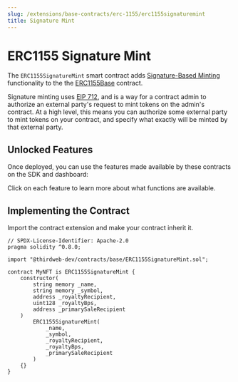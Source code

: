 ```yaml
---
slug: /extensions/base-contracts/erc-1155/erc1155signaturemint
title: Signature Mint
---
```



# ERC1155 Signature Mint

The `ERC1155SignatureMint` smart contract adds [Signature-Based Minting](/extensions/erc-1155/signature-mint)
functionality to the the [ERC1155Base](/extensions/base-contracts/erc-1155/erc1155base) contract.

<div style={{ marginBottom: 24 }}>
  <ViewContractCodeButton
    link="https://github.com/thirdweb-dev/contracts/blob/main/contracts/base/ERC1155SignatureMint.sol"
    name="ERC1155SignatureMint"
  />
</div>

Signature minting uses [EIP 712](https://eips.ethereum.org/EIPS/eip-712),
and is a way for a contract admin to authorize an external party's request to mint tokens on the admin's contract.
At a high level, this means you can authorize some external party to mint tokens
on your contract, and specify what exactly will be minted by that external party.

<div className="row" style={{ marginBottom: 24 }}>
  <div className="col col--12" style={{ marginTop: 8 }}>
    <QuickstartCard
      name="Learn more about signature-based minting"
      link="/sdk/advanced-features/on-demand-minting"
      image="/assets/icons/sdks.png"
    />
  </div>
</div>

## Unlocked Features

Once deployed, you can use the features made available by these contracts on the SDK and dashboard:

Click on each feature to learn more about what functions are available.

<div className="row" style={{ marginBottom: 24, flexWrap: "wrap" }}>
  <div className="col col--4" style={{ padding: 8 }}>
    <QuickstartCard
      name="ERC1155 Standard"
      link="/extensions/erc-1155/standard#unlocked-features"
      image="/assets/icons/edition.png"
    />
  </div>
  <div className="col col--4" style={{ padding: 8 }}>
    <QuickstartCard
      name="Mintable"
      link="/extensions/erc-1155/mintable#unlocked-features"
      image="/assets/icons/edition.png"
    />
  </div>
  <div className="col col--4" style={{ padding: 8 }}>
    <QuickstartCard
      name="Batch Mintable"
      link="/extensions/erc-1155/batchmintable#unlocked-features"
      image="/assets/icons/edition.png"
    />
  </div>
  <div className="col col--4" style={{ padding: 8 }}>
    <QuickstartCard
      name="Signature Minting"
      link="/extensions/erc-721/signature-mint#unlocked-features"
      image="/assets/icons/analytics.png"
    />
  </div>
  <div className="col col--4" style={{ padding: 8 }}>
    <QuickstartCard
      name="Enumerable"
      link="/extensions/erc-1155/enumerable#unlocked-features"
      image="/assets/icons/edition.png"
    />
  </div>
  <div className="col col--4" style={{ padding: 8 }}>
    <QuickstartCard
      name="Burnable"
      link="/extensions/erc-1155/burnable#unlocked-features"
      image="/assets/icons/edition.png"
    />
  </div>
  <div className="col col--4" style={{ padding: 8 }}>
    <QuickstartCard
      name="Contract Metadata"
      link="/extensions/features/contractmetadata#unlocked-features"
      image="/assets/icons/general.png"
    />
  </div>
  <div className="col col--4" style={{ padding: 8 }}>
    <QuickstartCard
      name="Royalties"
      link="/extensions/features/royalty#unlocked-features"
      image="/assets/icons/general.png"
    />
  </div>
  <div className="col col--4" style={{ padding: 8 }}>
    <QuickstartCard
      name="Primary Sale"
      link="/extensions/features/primarysale#unlocked-features"
      image="/assets/icons/general.png"
    />
  </div>
</div>

## Implementing the Contract

Import the contract extension and make your contract inherit it.

```solidity
// SPDX-License-Identifier: Apache-2.0
pragma solidity ^0.8.0;

import "@thirdweb-dev/contracts/base/ERC1155SignatureMint.sol";

contract MyNFT is ERC1155SignatureMint {
    constructor(
        string memory _name,
        string memory _symbol,
        address _royaltyRecipient,
        uint128 _royaltyBps,
        address _primarySaleRecipient
    )
        ERC1155SignatureMint(
            _name,
            _symbol,
            _royaltyRecipient,
            _royaltyBps,
            _primarySaleRecipient
        )
    {}
}
```
